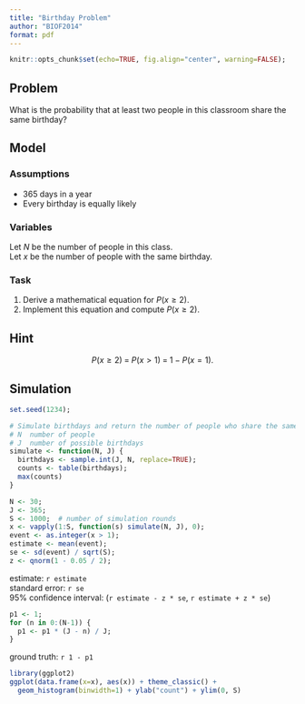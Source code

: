 ```yaml
---
title: "Birthday Problem"
author: "BIOF2014"
format: pdf
---
```


```r
knitr::opts_chunk$set(echo=TRUE, fig.align="center", warning=FALSE);
```

## Problem

What is the probability that at least two people in this classroom share
the same birthday?

## Model

### Assumptions

- 365 days in a year
- Every birthday is equally likely

### Variables

Let $N$ be the number of people in this class.  
Let $x$ be the number of people with the same birthday.

### Task

1. Derive a mathematical equation for $P( x \ge 2 )$.
2. Implement this equation and compute $P( x \ge 2 )$.


## Hint

$$
P( x \ge 2 ) \; = \; P( x > 1 ) \; = \; 1 - P(x = 1) .
$$

\pagebreak

## Simulation

```r
set.seed(1234);

# Simulate birthdays and return the number of people who share the same birthday
# N  number of people
# J  number of possible birthdays
simulate <- function(N, J) {
  birthdays <- sample.int(J, N, replace=TRUE);
  counts <- table(birthdays);
  max(counts)
}

N <- 30;
J <- 365;
S <- 1000;  # number of simulation rounds
x <- vapply(1:S, function(s) simulate(N, J), 0);
event <- as.integer(x > 1);
estimate <- mean(event);
se <- sd(event) / sqrt(S);
z <- qnorm(1 - 0.05 / 2);
```

estimate: `r estimate`  
standard error: `r se`  
95% confidence interval: (`r estimate - z * se`, `r estimate + z * se`)  

```r
p1 <- 1;
for (n in 0:(N-1)) {
  p1 <- p1 * (J - n) / J;
}
```

ground truth: `r 1 - p1`

```r
library(ggplot2)
ggplot(data.frame(x=x), aes(x)) + theme_classic() +
  geom_histogram(binwidth=1) + ylab("count") + ylim(0, S)
```

